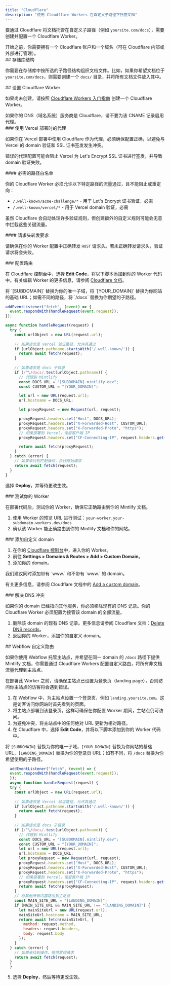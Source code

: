 ```yaml
---
title: "Cloudflare"
description: "使用 Cloudflare Workers 在自定义子路径下托管文档"
---
```



要通过 Cloudflare 将文档托管在自定义子路径（例如 `yoursite.com/docs`），需要创建并配置一个 Cloudflare Worker。

<Info>
  开始之前，你需要拥有一个 Cloudflare 账户和一个域名（可在 Cloudflare 内部或外部进行管理）。
</Info>

<div id="repository-structure">
  ## 存储库结构
</div>

你需要在存储库中按所选的子路径结构组织文档文件。比如，如果你希望文档位于 `yoursite.com/docs`，则需要创建一个 `docs/` 目录，并将所有文档文件放入其中。

<div id="set-up-a-cloudflare-worker">
  ## 设置 Cloudflare Worker
</div>

如果尚未创建，请按照 [Cloudflare Workers 入门指南](https://developers.cloudflare.com/workers/get-started/dashboard/) 创建一个 Cloudflare Worker。

<Warning>
  如果你的 DNS（域名系统）服务商是 Cloudflare，请不要为该 CNAME 记录启用代理。
</Warning>

<div id="proxies-with-vercel-deployments">
  ### 使用 Vercel 部署时的代理
</div>

如果你在 Vercel 部署中使用 Cloudflare 作为代理，必须确保配置正确，以避免与 Vercel 的 domain 验证和 SSL 证书签发发生冲突。

错误的代理配置可能会阻止 Vercel 为 Let's Encrypt SSL 证书进行签发，并导致 domain 验证失败。

<div id="required-path-allowlist">
  #### 必需的路径白名单
</div>

你的 Cloudflare Worker 必须允许以下特定路径的流量通过，且不能阻止或重定向：

- `/.well-known/acme-challenge/*` - 用于 Let's Encrypt 证书验证，必需
- `/.well-known/vercel/*` - 用于 Vercel domain 验证，必需

虽然 Cloudflare 会自动处理许多验证规则，但创建额外的自定义规则可能会无意中拦截这些关键流量。

<div id="header-forwarding-requirements">
  #### 请求头转发要求
</div>

请确保在你的 Worker 配置中正确转发 `HOST` 请求头。若未正确转发请求头，验证请求将会失败。

<div id="configure-routing">
  ### 配置路由
</div>

在 Cloudflare 控制台中，选择 **Edit Code**，将以下脚本添加到你的 Worker 代码中。有关编辑 Worker 的更多信息，请参阅 [Cloudflare 文档](https://developers.cloudflare.com/workers-ai/get-started/dashboard/#development)。

<Tip>
  将 `[SUBDOMAIN]` 替换为你的唯一子域，将 `[YOUR_DOMAIN]` 替换为你网站的基础 URL；如需不同的路径，将 `/docs` 替换为你期望的子路径。
</Tip>

```javascript
addEventListener("fetch", (event) => {
  event.respondWith(handleRequest(event.request));
});

async function handleRequest(request) {
  try {
    const urlObject = new URL(request.url);
    
    // 如果请求是 Vercel 验证路径，允许其通过
    if (urlObject.pathname.startsWith('/.well-known/')) {
      return await fetch(request);
    }
    
    // 如果请求是 docs 子目录
    if (/^\/docs/.test(urlObject.pathname)) {
      // 代理到 Mintlify
      const DOCS_URL = "[SUBDOMAIN].mintlify.dev";
      const CUSTOM_URL = "[YOUR_DOMAIN]";

      let url = new URL(request.url);
      url.hostname = DOCS_URL;

      let proxyRequest = new Request(url, request);

      proxyRequest.headers.set("Host", DOCS_URL);
      proxyRequest.headers.set("X-Forwarded-Host", CUSTOM_URL);
      proxyRequest.headers.set("X-Forwarded-Proto", "https");
      // 如果部署到 Vercel，保留客户端 IP
      proxyRequest.headers.set("CF-Connecting-IP", request.headers.get("CF-Connecting-IP"));

      return await fetch(proxyRequest);
    }
  } catch (error) {
    // 如果未找到匹配操作，执行原始请求
    return await fetch(request);
  }
}
```

选择 **Deploy**，并等待更改生效。

<Propagating />

<div id="test-your-worker">
  ### 测试你的 Worker
</div>

在部署代码后，测试你的 Worker，确保它正确路由到你的 Mintlify 文档。

1. 使用 Worker 的预览 URL 进行测试：`your-worker.your-subdomain.workers.dev/docs`
2. 确认该 Worker 能正确路由到你的 Mintlify 文档和你的网站。

<div id="add-custom-domain">
  ### 添加自定义 domain
</div>

1. 在你的 [Cloudflare 控制台](https://dash.cloudflare.com/)中，进入你的 Worker。
2. 前往 **Settings > Domains & Routes > Add > Custom Domain**。
3. 添加你的 domain。

<Tip>
  我们建议同时添加带有 `www.` 和不带有 `www.` 的 domain。
</Tip>

有关更多信息，请参阅 Cloudflare 文档中的 [Add a custom domain](https://developers.cloudflare.com/workers/configuration/routing/custom-domains/#add-a-custom-domain)。 

<div id="resolve-dns-conflicts">
  ### 解决 DNS 冲突
</div>

如果你的 domain 已经指向其他服务，你必须移除现有的 DNS 记录。你的 Cloudflare Worker 必须配置为接管该 domain 的全部流量。

1. 删除该 domain 的现有 DNS 记录。更多信息请参阅 Cloudflare 文档：[Delete DNS records](https://developers.cloudflare.com/dns/manage-dns-records/how-to/create-dns-records/#delete-dns-records)。
2. 返回你的 Worker，添加你的自定义 domain。

<div id="webflow-custom-routing">
  ## Webflow 自定义路由
</div>

如果你使用 Webflow 托管主站点，并希望在同一 domain 的 `/docs` 路径下提供 Mintlify 文档，你需要通过 Cloudflare Workers 配置自定义路由，将所有非文档流量代理到主站点。

<Warning>
  在部署此 Worker 之前，请确保主站点已设置为登录页（landing page），否则访问你主站点的访客将会遇到错误。
</Warning>

1. 在 Webflow 中，为主站点设置一个登录页，例如 `landing.yoursite.com`。这是访客访问你网站时首先看到的页面。
2. 将主站点部署到该登录页。这样可确保在你配置 Worker 期间，主站点仍可访问。
3. 为避免冲突，将主站点中的任何绝对 URL 更新为相对路径。
4. 在 Cloudflare 中，选择 **Edit Code**，并将以下脚本添加到你的 Worker 代码中。

<Tip> 将 `[SUBDOMAIN]` 替换为你的唯一子域，`[YOUR_DOMAIN]` 替换为你网站的基础 URL，`[LANDING_DOMAIN]` 替换为你的登录页 URL；如有不同，将 `/docs` 替换为你希望使用的子路径。 </Tip>

```javascript
  addEventListener("fetch", (event) => {
  event.respondWith(handleRequest(event.request));
  });
  async function handleRequest(request) {
  try {
    const urlObject = new URL(request.url);
    
    // 如果请求是 Vercel 验证路径，允许其通过
    if (urlObject.pathname.startsWith('/.well-known/')) {
      return await fetch(request);
    }
    
    // 如果请求是 docs 子目录
    if (/^\/docs/.test(urlObject.pathname)) {
      // 代理到 Mintlify
      const DOCS_URL = "[SUBDOMAIN].mintlify.dev";
      const CUSTOM_URL = "[YOUR_DOMAIN]";
      let url = new URL(request.url);
      url.hostname = DOCS_URL;
      let proxyRequest = new Request(url, request);
      proxyRequest.headers.set("Host", DOCS_URL);
      proxyRequest.headers.set("X-Forwarded-Host", CUSTOM_URL);
      proxyRequest.headers.set("X-Forwarded-Proto", "https");
      // 如果部署到 Vercel，保留客户端 IP
      proxyRequest.headers.set("CF-Connecting-IP", request.headers.get("CF-Connecting-IP"));
      return await fetch(proxyRequest);
    }
    // 将其他所有内容路由到主站点
    const MAIN_SITE_URL = "[LANDING_DOMAIN]";
    if (MAIN_SITE_URL && MAIN_SITE_URL !== "[LANDING_DOMAIN]") {
      let mainSiteUrl = new URL(request.url);
      mainSiteUrl.hostname = MAIN_SITE_URL;
      return await fetch(mainSiteUrl, {
        method: request.method,
        headers: request.headers,
        body: request.body
      });
    }
  } catch (error) {
    // 如果未找到操作，提供常规请求
    return await fetch(request);
  }
  }
```

5. 选择 **Deploy**，然后等待更改生效。

<Propagating />
